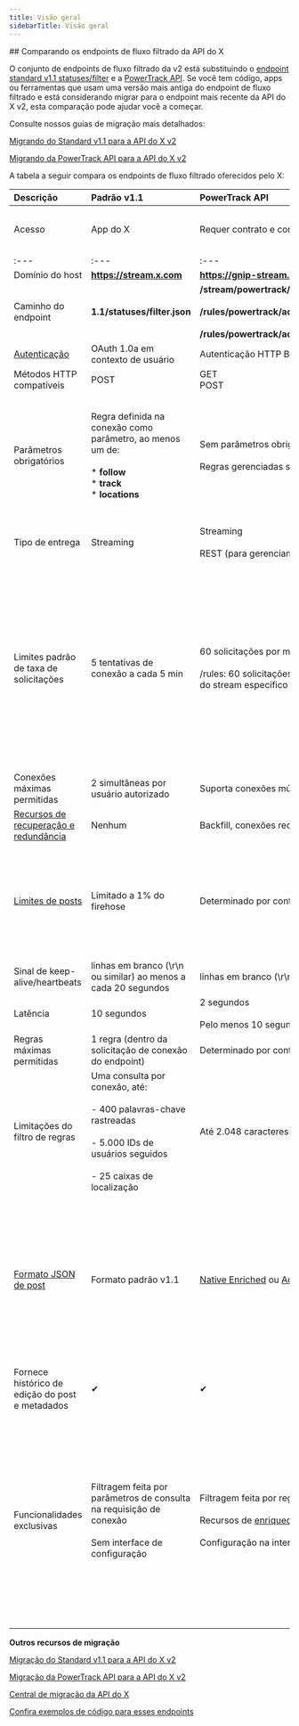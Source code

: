 ```yaml
---
title: Visão geral
sidebarTitle: Visão geral
---
```


<div id="comparing-x-apis-filtered-stream-endpoints">
  ## Comparando os endpoints de fluxo filtrado da API do X
</div>

O conjunto de endpoints de fluxo filtrado da v2 está substituindo o [endpoint standard v1.1 statuses/filter](https://developer.x.com/en/docs/x-api/v1/tweets/filter-realtime/api-reference/post-statuses-filter) e a [PowerTrack API](/pt-BR/x-api/enterprise-gnip-2.0/powertrack-api). Se você tem código, apps ou ferramentas que usam uma versão mais antiga do endpoint de fluxo filtrado e está considerando migrar para o endpoint mais recente da API do X v2, esta comparação pode ajudar você a começar.

Consulte nossos guias de migração mais detalhados:

[Migrando do Standard v1.1 para a API do X v2](pt-BR/x-api/posts/filtered-stream#standard-v1-1-compared-to-x-api-v2)

[Migrando da PowerTrack API para a API do X v2](/pt-BR/x-api/enterprise-gnip-2.0/powertrack-api#powertrack-operators)

A tabela a seguir compara os endpoints de fluxo filtrado oferecidos pelo X:
 

| **Descrição** | **Padrão v1.1** | **PowerTrack API** | **API do X v2** |
| :--- | :--- | :--- | :--- |
| Acesso | App do X | Requer contrato e conta enterprise | Requer uma conta de desenvolvedor ([inscreva-se](https://developer.x.com/en/portal/petition/essential/basic-info)) e um [App do X](/pt-BR/resources/fundamentals/developer-apps) dentro de um [Projeto](/pt-BR/resources/fundamentals/projects) |
| :--- | :--- | :--- | :--- |
| Domínio do host | ******https://stream.x.com****** | ******https://gnip-stream.x.com****** | ******https://api.x.com****** |
| Caminho do endpoint | ******1.1/statuses/filter.json****** | ******/stream/powertrack/accounts/{gnip_account_name}/publishers/twitter/{stream_label}.json******<br /><br />******/rules/powertrack/accounts/{gnip_account_name}/publishers/twitter/{stream_label}.json ******<br /><br />******/rules/powertrack/accounts/{gnip_account_name}/publishers/twitter/{stream_label}/validation.json****** | ******/2/tweets/search/stream******<br /><br />******/2/tweets/search/stream/rules****** |
| [Autenticação](/pt-BR/resources/fundamentals/authentication) | OAuth 1.0a em contexto de usuário | Autenticação HTTP Basic | OAuth 2.0 apenas com App |
| Métodos HTTP compatíveis | POST | GET  <br />POST | GET  <br />POST |
| Parâmetros obrigatórios | Regra definida na conexão como parâmetro, ao menos um de:<br /><br />\* ******follow******<br />\* ******track******<br />\* ******locations****** | Sem parâmetros obrigatórios para a conexão de streaming; parâmetro de backfill opcional.<br /><br />Regras gerenciadas separadamente | Sem parâmetros obrigatórios para a conexão de streaming; parâmetros opcionais para definir o formato da resposta e adicionar o [recurso de recuperação por backfill](/pt-BR/x-api/posts/filtered-stream#recovering-missed-data-after-a-disconnection-backfill) para acesso de Pesquisa Acadêmica.<br /><br />Regras gerenciadas separadamente |
| Tipo de entrega | Streaming | Streaming<br /><br />REST (para gerenciamento de regras) | Streaming<br /><br />REST (para gerenciamento de regras) |
| Limites padrão de taxa de solicitações | 5 tentativas de conexão a cada 5 min | 60 solicitações por min agregadas para POST e GET<br /><br />/rules: 60 solicitações por minuto, agregadas entre todas as solicitações ao endpoint /rules para a API do stream específico (POST e GET). | Depende do endpoint e do [nível de acesso](/pt-BR/x-api/getting-started/about-x-api).<br /><br />[GET /2/tweets/search/stream](/pt-BR/x-api/posts/filtered-stream#get-2-tweets-search-stream):  <br />Pro - 50 solicitações por 15 minutos por App<br /><br />[GET /2/tweets/search/stream/rules](/pt-BR/x-api/posts/filtered-stream#get-2-tweets-search-stream-rules):  <br />Pro - 450 solicitações por 15 minutos por App<br /><br />---<br /><br />[POST /2/tweets/search/stream/rules](/pt-BR/x-api/posts/adddelete-rules):  <br />Pro - 100 solicitações por 15 minutos por App |
| Conexões máximas permitidas | 2 simultâneas por usuário autorizado | Suporta conexões múltiplas/redundantes, determinadas por contrato | Acesso Pro:  <br />1 |
| [Recursos de recuperação e redundância](/pt-BR/x-api/posts/filtered-stream#filtered-stream-recovery-and-redundancy-features) | Nenhum | Backfill, conexões redundantes e a Replay API |     |
| [Limites de posts](/pt-BR/x-api/fundamentals/post-cap) | Limitado a 1% do firehose | Determinado por contrato | Há um limite mensal, em nível de Projeto, aplicado a todos os Posts recebidos deste endpoint:<br /><br />Basic:  <br />10.000 Posts<br /><br />Pro:  <br />1 milhão de Posts |
| Sinal de keep-alive/heartbeats | linhas em branco (\r\n ou similar) ao menos a cada 20 segundos | linhas em branco (\r\n ou similar) a cada 10 segundos | linhas em branco (\r\n ou similar) ao menos a cada 20 segundos |
| Latência | 10 segundos | 2 segundos<br /><br />Pelo menos 10 segundos para enriquecimento de expansão de URL | 10 segundos |
| Regras máximas permitidas | 1 regra (dentro da solicitação de conexão do endpoint) | Determinado por contrato, até 250.000 | Acesso Pro:  <br />1000 regras |
| Limitações do filtro de regras | Uma consulta por conexão, até:<br /><br />- 400 palavras-chave rastreadas<br /><br />- 5.000 IDs de usuários seguidos<br /><br />- 25 caixas de localização | Até 2.048 caracteres por regra | Acesso Pro:   <br />1.024 caracteres por regra |
| [Formato JSON de post](/pt-BR/x-api/fundamentals/data-dictionary) | Formato padrão v1.1 | [Native Enriched](/pt-BR/x-api/enterprise-gnip-2.0/fundamentals/data-dictionary#native-enriched-tweet-object) ou [Activity Streams]() (selecionado no [console](/pt-BR/x-api/enterprise-gnip-2.0/fundamentals/overview)) | [Formato da API do X v2](/pt-BR/x-api/fundamentals/data-dictionary) (determinado pelos parâmetros de requisição ******fields****** e ******expansions******; não é compatível com formatos v1.1)<br /><br />Para saber mais sobre como migrar do formato padrão v1.1 para o formato da API do X v2, visite nosso [guia de migração de formatos de dados](/pt-BR/x-api/migrate/data-format-migration). Em breve lançaremos guias adicionais de migração de formatos para Native Enriched e Activity Streams. |
| Fornece histórico de edição do post e metadados | ✔   | ✔   | ✔   |
| Funcionalidades exclusivas | Filtragem feita por parâmetros de consulta na requisição de conexão<br /><br />Sem interface de configuração | Filtragem feita por regras criadas por um endpoint independente<br /><br />Recursos de [enriquecimento](/pt-BR/x-api/enterprise-gnip-2.0/enterprise-gnip#enrichments) disponíveis mediante contrato<br /><br />Configuração na interface console.gnip.com | Filtragem feita por [regras](/pt-BR/x-api/posts/filtered-stream/integrate/build-a-rule) criadas por um endpoint independente<br /><br />Recursos de [métricas](/pt-BR/x-api/fundamentals/metrics) e enriquecimento de URL incluídos<br /><br />[Campos](/pt-BR/x-api/fundamentals/fields) de objeto e [expansões](/pt-BR/x-api/fundamentals/expansions) especificados com parâmetros de requisição<br /><br />[Anotações](/pt-BR/x-api/fundamentals/post-annotations) de post<br /><br />Operador e campo de [ID de conversa](/pt-BR/x-api/fundamentals/conversation-id)<br /><br />Configuração pelo [portal do desenvolvedor](/pt-BR/resources/fundamentals/developer-portal) |

**Outros recursos de migração**

[Migração do Standard v1.1 para a API do X v2](/pt-BR/x-api/posts/filtered-stream#standard-v1-1-compared-to-x-api-v2 "Migração do Standard v1.1 para a API do X v2")

[Migração da PowerTrack API para a API do X v2](/pt-BR/x-api/enterprise-gnip-2.0/powertrack-api#powertrack-operators "Migração da PowerTrack API para a API do X v2")

[Central de migração da API do X](/pt-BR/x-api/migrate/overview)

[Confira exemplos de código para esses endpoints](https://github.com/xdevplatform/Twitter-API-v2-sample-code "Confira exemplos de código para esses endpoints")